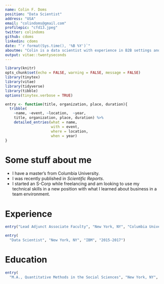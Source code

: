 ```yaml
---
name: Colin F. Doms
position: "Data Scientist"
address: "USA"
email: "colindoms@gmail.com"
profilepic: "cfd13.jpeg"
twitter: colindoms
github: cdoms
linkedin: cdoms
date: "`r format(Sys.time(), '%B %Y')`"
aboutme: "Colin is a data scientist with experience in B2B settings and a background in causal inference from training in the social sciences."
output: vitae::twentyseconds
---
```

```r
library(knitr)
opts_chunk$set(echo = FALSE, warning = FALSE, message = FALSE)
library(tinytex)
library(vitae)
library(tidyverse)
library(tibble)
options(tinytex.verbose = TRUE)
```

```r
entry <- function(title, organization, place, duration){
  tribble(
    ~name, ~event, ~location,  ~year,
    title, organization, place, duration) %>%
    detailed_entries(what = name,
                     with = event,
                     where = location,
                     when = year)
}

```

# Some stuff about me

 * I have a master's from Columbia University.
 * I was recently published in *Scientific Reports*.
 * I started an S-Corp while freelancing and am looking to use my technical skills in a new position with what I learned about business in a team environment.
 
# Experience
```r
entry("Lead Adjunct Associate Faculty", "New York, NY", "Columbia University", "Present")

entry(
  "Data Scientist", "New York, NY", "IBM", "2015-2017")


```

 
# Education
```r
entry(
  "M.A., Quantitative Methods in the Social Sciences", "New York, NY", "Columbia University", "2015")

```


